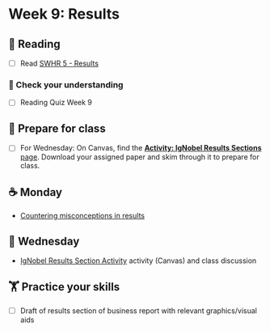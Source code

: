 # Week 9: Results
  
## 📖 Reading

  - [ ] Read [SWHR 5 - Results](https://ehsanx.github.io/Scientific-Writing-for-Health-Research/results-section.html)

### 🎯 Check your understanding

- [ ] Reading Quiz Week 9

## 🥣 Prepare for class

- [ ] For Wednesday: On Canvas, find the [**Activity: IgNobel Results Sections** page](https://canvas.unl.edu/courses/192983/pages). Download your assigned paper and skim through it to prepare for class.

## ☕ Monday

- [Countering misconceptions in results](../slides/09-misconceptions.qmd)
  
## 🐪 Wednesday

- [IgNobel Results Section Activity](https://canvas.unl.edu/courses/192983/pages) activity (Canvas) and class discussion

##  🏋️ Practice your skills

- [ ] Draft of results section of business report with relevant graphics/visual aids

